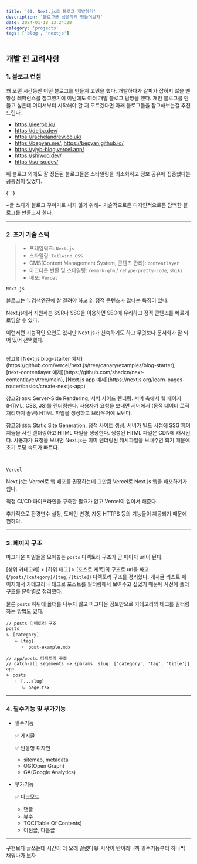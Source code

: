 ```yaml
---
title: '01. Next.js로 블로그 개발하기'
description: '블로그를 심플하게 만들어보자'
date: 2024-01-18 13:24:28
category: 'projects'
tags: ['blog', 'nextjs']
---
```


## 개발 전 고려사항

### 1. 블로그 컨셉

꽤 오랜 시간동안 어떤 블로그를 만들지 고민을 했다.
개발하다가 갈피가 잡히지 않을 땐 항상 레퍼런스를 참고했기에 이번에도 여러 개발 블로그 탐방을 했다.
개인 블로그를 만들고 싶은데 어디서부터 시작해야 할 지 모르겠다면 아래 블로그들을 참고해보는걸 추천드린다.

- https://leerob.io/
- https://delba.dev/
- https://rachelandrew.co.uk/
- https://bepyan.me/, https://bepyan.github.io/
- https://yiyb-blog.vercel.app/
- https://shiwoo.dev/
- https://so-so.dev/

위 블로그 외에도 잘 정돈된 블로그들은 스타일링을 최소화하고 정보 공유에 집중했다는 공통점이 있었다.

{' '}

~글 쓰다가 블로그 꾸미기로 새지 않기 위해~ 기술적으로든 디자인적으로든 담백한
블로그를 만들고자 한다.

<hr />

### 2. 초기 기술 스택

> - 프레임워크: `Next.js`
> - 스타일링: `Tailwind CSS`
> - CMS(Content Management System, 콘텐츠 관리): `contentlayer`
> - 마크다운 변환 및 스타일링: `remark-gfm` / `rehype-pretty-code`, `shiki`
> - 배포: `Vercel`

`Next.js`

블로그는 1. 검색엔진에 잘 걸려야 하고 2. 정적 콘텐츠가 많다는 특징이 있다.

Next.js에서 지원하는 SSR나 SSG을 이용하면 SEO에 유리하고 정적 콘텐츠를 빠르게 로딩할 수 있다.

이런저런 기능적인 요인도 있지만 Next.js가 친숙하기도 하고 무엇보다 문서화가 잘 되어 있어 선택했다.

<br />
참고1) [Next.js blog-starter 예제](https://github.com/vercel/next.js/tree/canary/examples/blog-starter),
[next-contentlayer 예제](https://github.com/shadcn/next-contentlayer/tree/main),
[Next.js app 예제](https://nextjs.org/learn-pages-router/basics/create-nextjs-app)

참고2) `SSR`: Server-Side Rendering, 서버 사이드 렌더링. 서버 측에서 웹 페이지(HTML, CSS, JS)를 렌더링한다.
사용자가 요청을 보내면 서버에서 (동적 데이터 로직 처리까지 끝낸) HTML 파일을 생성하고 브라우저에 보낸다.

참고3) `SSG`: Static Site Generation, 정적 사이트 생성.
서버가 빌드 시점에 SSG 페이지들을 사전 렌더링하고 HTML 파일을 생성한다.
생성된 HTML 파일은 CDN에 캐시된다.
사용자가 요청을 보내면 Next.js는 이미 렌더링된 캐시파일을 보내주면 되기 때문에 초기 로딩 속도가 빠르다.

<br />

`Vercel`

Next.js는 Vercel로 앱 배포를 권장하는데 그만큼 Vercel로 Next.js 앱을 배포하기가 쉽다.

직접 CI/CD 파이프라인을 구축할 필요가 없고 Vercel이 알아서 해준다.

추가적으로 환경변수 설정, 도메인 변경, 자동 HTTPS 등의 기능들이 제공되기 때문에 편하다.

<hr />

### 3. 페이지 구조

마크다운 파일들을 모아놓는 `posts` 디렉토리 구조가 곧 페이지 url이 된다.

[상위 카테고리] > [하위 태그] > [포스트 제목]의 구조로 url을 짜고(`/posts/[category]/[tag]/[title]`) 디렉토리 구조를 정리했다.
게시글 리스트 페이지에서 카테고리나 태그로 포스트를 필터링해서 보여주고 싶었기 때문에
사전에 폴더구조를 분야별로 정리했다.

물론 `posts` 하위에 폴더를 나누지 않고 마크다운 정보만으로 카테고리와 태그를 필터링하는 방법도 있다.

```
// posts 디렉토리 구조
posts
ㄴ [category]
   ㄴ [tag]
      ㄴ post-example.mdx

// app/posts 디렉토리 구조
// catch-all segements -> {params: slug: ['category', 'tag', 'title']}
app
ㄴ posts
   ㄴ [...slug]
      ㄴ page.tsx
```

<hr />

### 4. 필수기능 및 부가기능

- 필수기능

  ✅ 게시글

  ✅ 반응형 디자인

  - sitemap, metadata
  - OG(Open Graph)
  - GA(Google Analytics)

- 부가기능

  ✅ 다크모드

  - 댓글
  - 뷰수
  - TOC(Table Of Contents)
  - 이전글, 다음글

<hr />

구현보다 글쓰는데 시간이 더 오래 걸렸다😅 시작이 반이라니까 필수기능부터 하나씩 채워나가 보자

